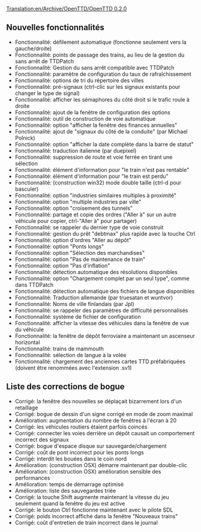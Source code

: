 [[Translation:en/Archive/OpenTTD/OpenTTD 0.2.0]]


{{fr/Livraison|prec=OpenTTD 0.1.4|suiv=OpenTTD 0.2.1|date=03/04/2004}}

==Nouvelles fonctionnalités==
*Fonctionnalité: défilement automatique (fonctionne seulement vers la gauche/droite)
*Fonctionnalité: points de passage des trains, au lieu de la gestion du sans arrêt de TTDPatch
*Fonctionnalité: Gestion du sans arrêt compatible avec TTDPatch
*Fonctionnalité: paramètre de configuration du taux de rafraîchissement
*Fonctionnalité: options de tri du répertoire des villes
*Fonctionnalité: pré-signaux (ctrl-clic sur les signaux existants pour changer le type de signal)
*Fonctionnalité: afficher les sémaphores du côté droit si le trafic roule à droite
*Fonctionnalité: ajout de la fenêtre de configuration des options
*Fonctionnalité: outil de construction de voie automatique
*Fonctionnalité: option "afficher la fenêtre des finances annuelles"
*Fonctionnalité: ajout de "signaux du côté de la conduite" (par Michael Polnick)
*Fonctionnalité: option "afficher la date complète dans la barre de statut"
*Fonctionnalité: traduction italienne (par duepixel)
*Fonctionnalité: suppression de route et voie ferrée en tirant une sélection
*Fonctionnalité: élément d'information pour "le train n'est pas rentable"
*Fonctionnalité: élément d'information pour "le train est perdu"
*Fonctionnalité: (construction win32) mode double taille (ctrl-d pour basculer)
*Fonctionnalité: option "industries similaires multiples à proximité"
*Fonctionnalité: option "multiple industries par ville"
*Fonctionnalité: option "croisement des tunnels"
*Fonctionnalité: partage et copie des ordres ("Aller à" sur un autre véhicule pour copier, ctrl-"Aller à" pour partager)
*Fonctionnalité: se rappeler du dernier type de voie construit
*Fonctionnalité: gestion du prêt "debtmax" plus rapide avec la touche Ctrl
*Fonctionnalité: option d'ordres "Aller au dépôt"
*Fonctionnalité: option "Ponts longs"
*Fonctionnalité: option "Sélection des marchandises"
*Fonctionnalité: option "Pas de maintenance de train"
*Fonctionnalité: option "Pas d'inflation"
*Fonctionnalité: détection automatique des résolutions disponibles
*Fonctionnalité: option "Chargement complet par un seul type", comme dans TTDPatch
*Fonctionnalité: détection automatique des fichiers de langue disponibles
*Fonctionnalité: Traduction allemande (par truesatan et wuntvor)
*Fonctionnalité: Noms de ville finlandais (par Jpl)
*Fonctionnalité: se rappeler des paramètres de difficulté personnalisés
*Fonctionnalité: système de fichier de configuration
*Fonctionnalité: afficher la vitesse des véhicules dans la fenêtre de vue du véhicule
*Fonctionnalité: la fenêtre de dépôt ferroviaire a maintenant un ascenseur horizontal
*Fonctionnalité: trains de mammouth
*Fonctionnalité: sélection de langue à la volée
*Fonctionnalité: chargement des anciennes cartes TTD préfabriquées (doivent être renommées avec l'extension .sv1)

==Liste des corrections de bogue==
*Corrigé: la fenêtre des nouvelles se déplaçait bizarrement lors d'un retaillage
*Corrigé: bogue de dessin d'un signe corrigé en mode de zoom maximal
*Amélioration: augmentation du nombre de fenêtres à l'écran à 20
*Corrigé: les véhicules routiers étaient parfois coincés
*Corrigé: connecter les voies derrière un dépôt causait un comportement incorrect des signaux
*Corrigé: bogue d'espace disque sur sauvegarde/chargement
*Corrigé: coût de pont incorrect pour les ponts longs
*Corrigé: interdit les bouées dans le coin nord
*Amélioration: (construction OSX) démarre maintenant par double-clic
*Amélioration: (construction OSX) amélioration sensible des performances
*Amélioration: temps de démarrage optimisé
*Amélioration: liste des sauvegardes triée
*Corrigé: la touche Shift augmente maintenant la vitesse du jeu seulement quand la fenêtre du jeu est active
*Corrigé: le bouton Ctrl fonctionne maintenant avec le pilote SDL
*Corrigé: poids incorrect affiché dans la fenêtre "Nouveaux trains"
*Corrigé: coût d'entretien de train incorrect dans le journal